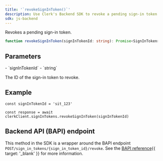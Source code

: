 ```yaml
---
title: '`revokeSignInToken()`'
description: Use Clerk's Backend SDK to revoke a pending sign-in token.
sdk: js-backend
---
```


Revokes a pending sign-in token.

```ts
function revokeSignInToken(signInTokenId: string): Promise<SignInToken>
```

## Parameters

<Properties>
  - `signInTokenId`
  - `string`

  The ID of the sign-in token to revoke.
</Properties>

## Example

<Include src="_partials/backend/usage" />

```tsx
const signInTokenId = 'sit_123'

const response = await clerkClient.signInTokens.revokeSignInToken(signInTokenId)
```

## Backend API (BAPI) endpoint

This method in the SDK is a wrapper around the BAPI endpoint `POST/sign_in_tokens/{sign_in_token_id}/revoke`. See the [BAPI reference](/docs/reference/backend-api/tag/sign-in-tokens/post/sign_in_tokens/\{sign_in_token_id}/revoke){{ target: '_blank' }} for more information.
